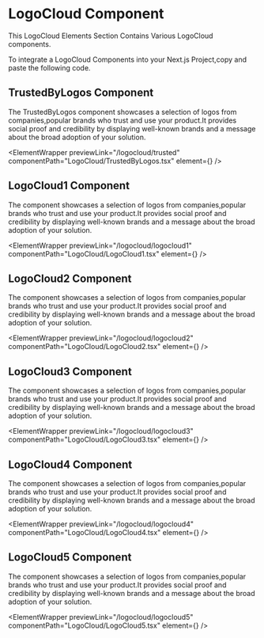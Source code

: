 

# LogoCloud Component

This LogoCloud Elements Section Contains Various LogoCloud components.

To integrate a LogoCloud Components into your Next.js Project,copy and paste the following code.

## TrustedByLogos Component

The TrustedByLogos component showcases a selection of logos from companies,popular brands who trust and use your product.It provides social proof and credibility by displaying well-known brands and a message about the broad adoption of your solution.

<ElementWrapper
  previewLink="/logocloud/trusted"
  componentPath="LogoCloud/TrustedByLogos.tsx"
  element={<TrustedByLogos />}
/>


## LogoCloud1 Component

The component showcases a selection of logos from companies,popular brands who trust and use your product.It provides social proof and credibility by displaying well-known brands and a message about the broad adoption of your solution.

<ElementWrapper
  previewLink="/logocloud/logocloud1"
  componentPath="LogoCloud/LogoCloud1.tsx"
  element={<LogoCloud1 />}
/>


## LogoCloud2 Component

The component showcases a selection of logos from companies,popular brands who trust and use your product.It provides social proof and credibility by displaying well-known brands and a message about the broad adoption of your solution.

<ElementWrapper
  previewLink="/logocloud/logocloud2"
  componentPath="LogoCloud/LogoCloud2.tsx"
  element={<LogoCloud2 />}
/>

## LogoCloud3 Component

The component showcases a selection of logos from companies,popular brands who trust and use your product.It provides social proof and credibility by displaying well-known brands and a message about the broad adoption of your solution.

<ElementWrapper
  previewLink="/logocloud/logocloud3"
  componentPath="LogoCloud/LogoCloud3.tsx"
  element={<LogoCloud3 />}
/>

## LogoCloud4 Component

The component showcases a selection of logos from companies,popular brands who trust and use your product.It provides social proof and credibility by displaying well-known brands and a message about the broad adoption of your solution.

<ElementWrapper
  previewLink="/logocloud/logocloud4"
  componentPath="LogoCloud/LogoCloud4.tsx"
  element={<LogoCloud4 />}
/>

## LogoCloud5 Component

The component showcases a selection of logos from companies,popular brands who trust and use your product.It provides social proof and credibility by displaying well-known brands and a message about the broad adoption of your solution.

<ElementWrapper
  previewLink="/logocloud/logocloud5"
  componentPath="LogoCloud/LogoCloud5.tsx"
  element={<LogoCloud5 />}
/>
